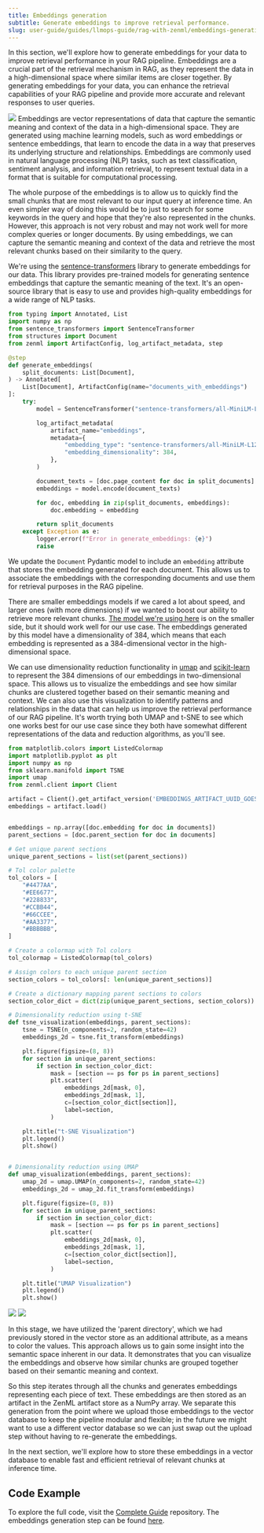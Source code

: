 ---
title: Embeddings generation
subtitle: Generate embeddings to improve retrieval performance.
slug: user-guide/guides/llmops-guide/rag-with-zenml/embeddings-generation
---


In this section, we'll explore how to generate embeddings for your data to improve retrieval performance in your RAG pipeline. Embeddings are a crucial part of the retrieval mechanism in RAG, as they represent the data in a high-dimensional space where similar items are closer together. By generating embeddings for your data, you can enhance the retrieval capabilities of your RAG pipeline and provide more accurate and relevant responses to user queries.


<Frame >
  <img src="../../../../_assets/user-guide/data-int-2.png"/>
</Frame>
<Info>
    Embeddings are vector representations of data that capture the semantic meaning and context of the data in a high-dimensional space. They are generated using machine learning models, such as word embeddings or sentence embeddings, that learn to encode the data in a way that preserves its underlying structure and relationships. Embeddings are commonly used in natural language processing (NLP) tasks, such as text classification, sentiment analysis, and information retrieval, to represent textual data in a format that is suitable for computational processing.
</Info>

The whole purpose of the embeddings is to allow us to quickly find the small chunks that are most relevant to our input query at inference time. An even simpler way of doing this would be to just to search for some keywords in the query and hope that they're also represented in the chunks. However, this approach is not very robust and may not work well for more complex queries or longer documents. By using embeddings, we can capture the semantic meaning and context of the data and retrieve the most relevant chunks based on their similarity to the query.

We're using the [sentence-transformers](https://www.sbert.net/) library to generate embeddings for our data. This library provides pre-trained models for generating sentence embeddings that capture the semantic meaning of the text. It's an open-source library that is easy to use and provides high-quality embeddings for a wide range of NLP tasks.


```py
from typing import Annotated, List
import numpy as np
from sentence_transformers import SentenceTransformer
from structures import Document
from zenml import ArtifactConfig, log_artifact_metadata, step

@step
def generate_embeddings(
    split_documents: List[Document],
) -> Annotated[
    List[Document], ArtifactConfig(name="documents_with_embeddings")
]:
    try:
        model = SentenceTransformer("sentence-transformers/all-MiniLM-L12-v2")

        log_artifact_metadata(
            artifact_name="embeddings",
            metadata={
                "embedding_type": "sentence-transformers/all-MiniLM-L12-v2",
                "embedding_dimensionality": 384,
            },
        )

        document_texts = [doc.page_content for doc in split_documents]
        embeddings = model.encode(document_texts)

        for doc, embedding in zip(split_documents, embeddings):
            doc.embedding = embedding

        return split_documents
    except Exception as e:
        logger.error(f"Error in generate_embeddings: {e}")
        raise
```

We update the `Document` Pydantic model to include an `embedding` attribute that stores the embedding generated for each document. This allows us to associate the embeddings with the corresponding documents and use them for retrieval purposes in the RAG pipeline.

There are smaller embeddings models if we cared a lot about speed, and larger ones (with more dimensions) if we wanted to boost our ability to retrieve more relevant chunks. [The model we're using here](https://huggingface.co/sentence-transformers/all-MiniLM-L12-v2) is on the smaller side, but it should work well for our use case. The embeddings generated by this model have a dimensionality of 384, which means that each embedding is represented as a 384-dimensional vector in the high-dimensional space.

We can use dimensionality reduction functionality in [umap](https://umap-learn.readthedocs.io/) and [scikit-learn](https://scikit-learn.org/stable/modules/generated/sklearn.manifold.TSNE.html#sklearn-manifold-tsne) to represent the 384 dimensions of our embeddings in two-dimensional space. This allows us to visualize the embeddings and see how similar chunks are clustered together based on their semantic meaning and context. We can also use this visualization to identify patterns and relationships in the data that can help us improve the retrieval performance of our RAG pipeline. It's worth trying both UMAP and t-SNE to see which one works best for our use case since they both have somewhat different representations of the data and reduction algorithms, as you'll see.

```py
from matplotlib.colors import ListedColormap
import matplotlib.pyplot as plt
import numpy as np
from sklearn.manifold import TSNE
import umap
from zenml.client import Client

artifact = Client().get_artifact_version('EMBEDDINGS_ARTIFACT_UUID_GOES_HERE')
embeddings = artifact.load()


embeddings = np.array([doc.embedding for doc in documents])
parent_sections = [doc.parent_section for doc in documents]

# Get unique parent sections
unique_parent_sections = list(set(parent_sections))

# Tol color palette
tol_colors = [
    "#4477AA",
    "#EE6677",
    "#228833",
    "#CCBB44",
    "#66CCEE",
    "#AA3377",
    "#BBBBBB",
]

# Create a colormap with Tol colors
tol_colormap = ListedColormap(tol_colors)

# Assign colors to each unique parent section
section_colors = tol_colors[: len(unique_parent_sections)]

# Create a dictionary mapping parent sections to colors
section_color_dict = dict(zip(unique_parent_sections, section_colors))

# Dimensionality reduction using t-SNE
def tsne_visualization(embeddings, parent_sections):
    tsne = TSNE(n_components=2, random_state=42)
    embeddings_2d = tsne.fit_transform(embeddings)

    plt.figure(figsize=(8, 8))
    for section in unique_parent_sections:
        if section in section_color_dict:
            mask = [section == ps for ps in parent_sections]
            plt.scatter(
                embeddings_2d[mask, 0],
                embeddings_2d[mask, 1],
                c=[section_color_dict[section]],
                label=section,
            )

    plt.title("t-SNE Visualization")
    plt.legend()
    plt.show()


# Dimensionality reduction using UMAP
def umap_visualization(embeddings, parent_sections):
    umap_2d = umap.UMAP(n_components=2, random_state=42)
    embeddings_2d = umap_2d.fit_transform(embeddings)

    plt.figure(figsize=(8, 8))
    for section in unique_parent_sections:
        if section in section_color_dict:
            mask = [section == ps for ps in parent_sections]
            plt.scatter(
                embeddings_2d[mask, 0],
                embeddings_2d[mask, 1],
                c=[section_color_dict[section]],
                label=section,
            )

    plt.title("UMAP Visualization")
    plt.legend()
    plt.show()
```
<Frame caption="UMAP visualization of the ZenML documentation chunks as embeddings">
  <img src="../../../../_assets/user-guide/data-int-3.png"/>
</Frame>

<Frame caption="t-SNE visualization of the ZenML documentation chunks as embeddings">
  <img src="../../../../_assets/user-guide/data-int-3.png"/>
</Frame>

In this stage, we have utilized the 'parent directory', which we had previously stored in the vector store as an additional attribute, as a means to color the values. This approach allows us to gain some insight into the semantic space inherent in our data. It demonstrates that you can visualize the embeddings and observe how similar chunks are grouped together based on their semantic meaning and context.

So this step iterates through all the chunks and generates embeddings representing each piece of text. These embeddings are then stored as an artifact in the ZenML artifact store as a NumPy array. We separate this generation from the point where we upload those embeddings to the vector database to keep the pipeline modular and flexible; in the future we might want to use a different vector database so we can just swap out the upload step without having to re-generate the embeddings.

In the next section, we'll explore how to store these embeddings in a vector database to enable fast and efficient retrieval of relevant chunks at inference time.

## Code Example

To explore the full code, visit the [Complete Guide](https://github.com/zenml-io/zenml-projects/tree/main/llm-complete-guide) repository. The embeddings generation step can be found [here](https://github.com/zenml-io/zenml-projects/tree/main/llm-complete-guide/steps/populate%5Findex.py).

